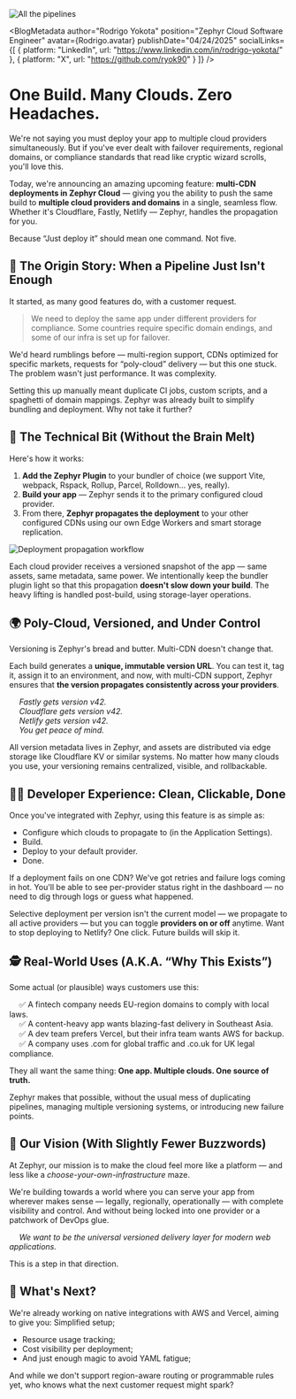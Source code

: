 
<img src={Hero} alt="All the pipelines" />

<BlogMetadata
  author="Rodrigo Yokota"
  position="Zephyr Cloud Software Engineer"
  avatar={Rodrigo.avatar}
  publishDate="04/24/2025"
  socialLinks={[
    {
      platform: "LinkedIn",
      url: "https://www.linkedin.com/in/rodrigo-yokota/"
    },
    {
      platform: "X",
      url: "https://github.com/ryok90"
    }
  ]}
/>

# One Build. Many Clouds. Zero Headaches.

We're not saying you must deploy your app to multiple cloud providers simultaneously. But if you've ever dealt with failover requirements, regional domains, or compliance standards that read like cryptic wizard scrolls, you'll love this.

Today, we're announcing an amazing upcoming feature: **multi-CDN deployments in Zephyr Cloud** — giving you the ability to push the same build to **multiple cloud providers and domains** in a single, seamless flow. Whether it's Cloudflare, Fastly, Netlify — Zephyr, handles the propagation for you.

Because “Just deploy it” should mean one command. Not five.

## 🧠 The Origin Story: When a Pipeline Just Isn't Enough

It started, as many good features do, with a customer request.

> We need to deploy the same app under different providers for compliance. Some countries require specific domain endings, and some of our infra is set up for failover.

We'd heard rumblings before — multi-region support, CDNs optimized for specific markets, requests for “poly-cloud” delivery — but this one stuck. The problem wasn't just performance. It was complexity.

Setting this up manually meant duplicate CI jobs, custom scripts, and a spaghetti of domain mappings. Zephyr was already built to simplify bundling and deployment. Why not take it further?

## 🔧 The Technical Bit (Without the Brain Melt)

Here's how it works:

1. **Add the Zephyr Plugin** to your bundler of choice (we support Vite, webpack, Rspack, Rollup, Parcel, Rolldown… yes, really).
2. **Build your app** — Zephyr sends it to the primary configured cloud provider.
3. From there, **Zephyr propagates the deployment** to your other configured CDNs using our own Edge Workers and smart storage replication.

<img src={DeployPropagation} alt="Deployment propagation workflow" />

Each cloud provider receives a versioned snapshot of the app — same assets, same metadata, same power. We intentionally keep the bundler plugin light so that this propagation **doesn't slow down your build**. The heavy lifting is handled post-build, using storage-layer operations.

## 🌍 Poly-Cloud, Versioned, and Under Control

Versioning is Zephyr's bread and butter. Multi-CDN doesn't change that.

Each build generates a **unique, immutable version URL**. You can test it, tag it, assign it to an environment, and now, with multi-CDN support, Zephyr ensures that **the version propagates consistently across your providers**.

&emsp; *Fastly gets version v42.*<br />
&emsp; *Cloudflare gets version v42.*<br />
&emsp; *Netlify gets version v42.*<br />
&emsp; *You get peace of mind.*<br />

All version metadata lives in Zephyr, and assets are distributed via edge storage like Cloudflare KV or similar systems. No matter how many clouds you use, your versioning remains centralized, visible, and rollbackable.

## 🧑‍💻 Developer Experience: Clean, Clickable, Done

Once you've integrated with Zephyr, using this feature is as simple as:

- Configure which clouds to propagate to (in the Application Settings).
- Build.
- Deploy to your default provider.
- Done.

If a deployment fails on one CDN? We've got retries and failure logs coming in hot. You'll be able to see per-provider status right in the dashboard — no need to dig through logs or guess what happened.

Selective deployment per version isn't the current model — we propagate to all active providers — but you can toggle **providers on or off** anytime. Want to stop deploying to Netlify? One click. Future builds will skip it.

## 🕵️ Real-World Uses (A.K.A. “Why This Exists”)

Some actual (or plausible) ways customers use this:

&emsp; ✅ A fintech company needs EU-region domains to comply with local laws.<br />
&emsp; ✅ A content-heavy app wants blazing-fast delivery in Southeast Asia.<br />
&emsp; ✅ A dev team prefers Vercel, but their infra team wants AWS for backup.<br />
&emsp; ✅ A company uses .com for global traffic and .co.uk for UK legal compliance.<br />

They all want the same thing: **One app. Multiple clouds. One source of truth.**

Zephyr makes that possible, without the usual mess of duplicating pipelines, managing multiple versioning systems, or introducing new failure points.

## 🔭 Our Vision (With Slightly Fewer Buzzwords)

At Zephyr, our mission is to make the cloud feel more like a platform — and less like a *choose-your-own-infrastructure* maze.

We're building towards a world where you can serve your app from wherever makes sense — legally, regionally, operationally — with complete visibility and control. And without being locked into one provider or a patchwork of DevOps glue.

&emsp; *We want to be the universal versioned delivery layer for modern web applications.*

This is a step in that direction.

## 🔮 What's Next?

We're already working on native integrations with AWS and Vercel, aiming to give you:
Simplified setup;

- Resource usage tracking;
- Cost visibility per deployment;
- And just enough magic to avoid YAML fatigue;

And while we don't support region-aware routing or programmable rules yet, who knows what the next customer request might spark?

